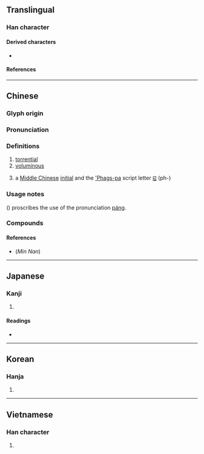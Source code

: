 {{character info/new}}
==Translingual==

===Han character===
{{Han char|rn=85|rad=水|as=10|sn=13|four=30127|canj=EYBS|ids=⿰氵旁}}

====Derived characters====
* {{l|mul|[[𬉘]], [[霶]]}}

====References====
{{Han ref|kx=0641.250|dkj=18003|dj=1049.040|hdz=31706.040|uh=6EC2}}

----

==Chinese==
{{zh-forms}}

===Glyph origin===
{{Han etym}}

===Pronunciation===
{{zh-pron
|m=pāng
|c=pong4,pong1
|mn=phōng
|mn-t=pang5
|mc=y
|oc=y
|cat=a
}}

===Definitions===
{{zh-hanzi}}

# [[torrential]]
# [[voluminous]]
# {{zh-div|母}} {{lb|zh|phonology}} a [[Middle Chinese]] [[initial]] and the [['Phags-pa]] script letter [[ꡍ]] (ph-)

===Usage notes===
''{{w|Xiandai Hanyu Guifan Cidian}}'' ({{w2|zh|pref=《|现代汉语规范词典|suf=》}}) proscribes the use of the pronunciation [[páng]].

===Compounds===
{{zh-der|大雨滂沱|涕泗滂沱|淜滂|滂喜篇|滂江|滂沛|滂沱|滂沱大雨|滂浩|滂渤|滂湃|滂滂|滂澤|滂濞|滂薄|胡吹亂滂}}

====References====
* (''Min Nan'') {{thcwdq}}

----

==Japanese==

===Kanji===
{{ja-kanji|grade=|rs=水10}}

# {{defn|lang=ja|sort=水10}}

====Readings====
* {{ja-readings
|goon=ほう
|kanon=ほう
|kanyoon=ぼう
|kun=ひろい}}

----

==Korean==

===Hanja===
{{ko-hanja|hangeul=방|eumhun=|rv=bang|mr=pang|y=pang}}

# {{defn|lang=ko|sort=水10}}

----

==Vietnamese==

===Han character===
{{vi-hantu|[[bẵng]], [[bàng]], [[phang]], [[phẳng]]|rs=水10}}

# {{defn|lang=vi|sort=水10}}